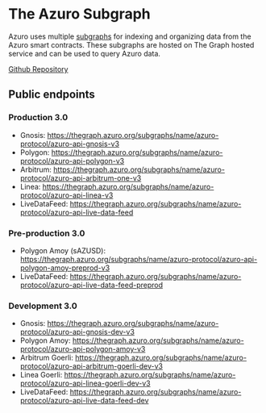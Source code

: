 # The Azuro Subgraph

Azuro uses multiple [subgraphs](https://thegraph.com/docs/about/introduction#what-the-graph-is) for indexing and
organizing data from the Azuro smart contracts. These subgraphs are hosted on The Graph hosted service and can be used
to query Azuro data.

[Github Repository](https://github.com/Azuro-protocol/Azuro-subgraphs/blob/main/api/README.md)

## Public endpoints

### Production 3.0

- Gnosis: https://thegraph.azuro.org/subgraphs/name/azuro-protocol/azuro-api-gnosis-v3
- Polygon: https://thegraph.azuro.org/subgraphs/name/azuro-protocol/azuro-api-polygon-v3
- Arbitrum: https://thegraph.azuro.org/subgraphs/name/azuro-protocol/azuro-api-arbitrum-one-v3
- Linea: https://thegraph.azuro.org/subgraphs/name/azuro-protocol/azuro-api-linea-v3
- LiveDataFeed: https://thegraph.azuro.org/subgraphs/name/azuro-protocol/azuro-api-live-data-feed

### Pre-production 3.0

- Polygon Amoy (sAZUSD): https://thegraph.azuro.org/subgraphs/name/azuro-protocol/azuro-api-polygon-amoy-preprod-v3
- LiveDataFeed: https://thegraph.azuro.org/subgraphs/name/azuro-protocol/azuro-api-live-data-feed-preprod

### Development 3.0

- Gnosis: https://thegraph.azuro.org/subgraphs/name/azuro-protocol/azuro-api-gnosis-dev-v3
- Polygon Amoy: https://thegraph.azuro.org/subgraphs/name/azuro-protocol/azuro-api-polygon-amoy-v3
- Arbitrum Goerli: https://thegraph.azuro.org/subgraphs/name/azuro-protocol/azuro-api-arbitrum-goerli-dev-v3
- Linea Goerli: https://thegraph.azuro.org/subgraphs/name/azuro-protocol/azuro-api-linea-goerli-dev-v3
- LiveDataFeed: https://thegraph.azuro.org/subgraphs/name/azuro-protocol/azuro-api-live-data-feed-dev
